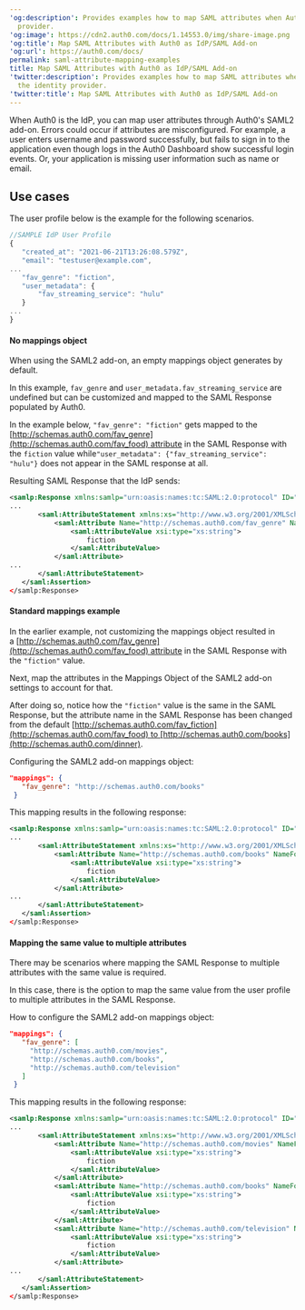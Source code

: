 ---
'og:description': Provides examples how to map SAML attributes when Auth0 is the identity
  provider.
'og:image': https://cdn2.auth0.com/docs/1.14553.0/img/share-image.png
'og:title': Map SAML Attributes with Auth0 as IdP/SAML Add-on
'og:url': https://auth0.com/docs/
permalink: saml-attribute-mapping-examples
title: Map SAML Attributes with Auth0 as IdP/SAML Add-on
'twitter:description': Provides examples how to map SAML attributes when Auth0 is
  the identity provider.
'twitter:title': Map SAML Attributes with Auth0 as IdP/SAML Add-on
---
When Auth0 is the <Tooltip tip="Identity Provider (IdP): Service that stores and manages digital identities." cta="View Glossary" href="/docs/glossary?term=IdP">IdP</Tooltip>, you can map user attributes through Auth0's SAML2 add-on. Errors could occur if attributes are misconfigured. For example, a user enters username and password successfully, but fails to sign in to the application even though logs in the <Tooltip tip="Auth0 Dashboard: Auth0's main product to configure your services." cta="View Glossary" href="/docs/glossary?term=Auth0+Dashboard">Auth0 Dashboard</Tooltip> show successful login events. Or, your application is missing user information such as name or email.

## Use cases

The user profile below is the example for the following scenarios.

```javascript lines
//SAMPLE IdP User Profile
{
   "created_at": "2021-06-21T13:26:08.579Z",
   "email": "testuser@example.com",
...
   "fav_genre": "fiction",
   "user_metadata": {
       "fav_streaming_service": "hulu"
   }
...
}
```






#### No mappings object

When using the SAML2 add-on, an empty mappings object generates by default.

In this example, `fav_genre` and `user_metadata.fav_streaming_service` are undefined but can be customized and mapped to the <Tooltip tip="Security Assertion Markup Language (SAML): Standardized protocol allowing two parties to exchange authentication information without a password." cta="View Glossary" href="/docs/glossary?term=SAML">SAML</Tooltip> Response populated by Auth0.

In the example below, `"fav_genre": "fiction"` gets mapped to the  [http://schemas.auth0.com/fav_genre](http://schemas.auth0.com/fav_food) attribute in the SAML Response with the `fiction` value while`"user_metadata": {"fav_streaming_service": "hulu"}` does not appear in the SAML response at all.

Resulting SAML Response that the IdP sends:

```xml lines
<samlp:Response xmlns:samlp="urn:oasis:names:tc:SAML:2.0:protocol" ID="_e30cb5f29249a82846eb" InResponseTo="_e33996d83f953ce46225185b3a1c0ad8" Version="2.0" IssueInstant="2021-11-03T21:34:42.493Z" Destination="https://example-dev-tenant.us.auth0.com/login/callback">
...
       <saml:AttributeStatement xmlns:xs="http://www.w3.org/2001/XMLSchema" xmlns:xsi="http://www.w3.org/2001/XMLSchema-instance">
           <saml:Attribute Name="http://schemas.auth0.com/fav_genre" NameFormat="urn:oasis:names:tc:SAML:2.0:attrname-format:uri">
               <saml:AttributeValue xsi:type="xs:string">
                   fiction
               </saml:AttributeValue>
           </saml:Attribute>
...
       </saml:AttributeStatement>
   </saml:Assertion>
</samlp:Response>
```






#### Standard mappings example

In the earlier example, not customizing the mappings object resulted in a [http://schemas.auth0.com/fav_genre](http://schemas.auth0.com/fav_food) attribute in the SAML Response with the `"fiction"` value.

Next, map the attributes in the Mappings Object of the SAML2 add-on settings to account for that.

After doing so, notice how the `"fiction"` value is the same in the SAML Response, but the attribute name in the SAML Response has been changed from the default [http://schemas.auth0.com/fav_fiction](http://schemas.auth0.com/fav_food) to [http://schemas.auth0.com/books](http://schemas.auth0.com/dinner).

Configuring the SAML2 add-on mappings object:

```json lines
"mappings": {
   "fav_genre": "http://schemas.auth0.com/books"
 }
```






This mapping results in the following response:

```xml lines
<samlp:Response xmlns:samlp="urn:oasis:names:tc:SAML:2.0:protocol" ID="_e30cb5f29249a82846eb" InResponseTo="_e33996d83f953ce46225185b3a1c0ad8" Version="2.0" IssueInstant="2021-11-03T21:34:42.493Z" Destination="https://example-dev-tenant.us.auth0.com/login/callback">
...
       <saml:AttributeStatement xmlns:xs="http://www.w3.org/2001/XMLSchema" xmlns:xsi="http://www.w3.org/2001/XMLSchema-instance">
           <saml:Attribute Name="http://schemas.auth0.com/books" NameFormat="urn:oasis:names:tc:SAML:2.0:attrname-format:uri">
               <saml:AttributeValue xsi:type="xs:string">
                   fiction
               </saml:AttributeValue>
           </saml:Attribute>
...
       </saml:AttributeStatement>
   </saml:Assertion>
</samlp:Response>
```






#### Mapping the same value to multiple attributes

There may be scenarios where mapping the SAML Response to multiple attributes with the same value is required.

In this case, there is the option to map the same value from the user profile to multiple attributes in the SAML Response.

How to configure the SAML2 add-on mappings object:

```json lines
"mappings": {
   "fav_genre": [
     "http://schemas.auth0.com/movies",
     "http://schemas.auth0.com/books",
     "http://schemas.auth0.com/television"
   ]
 }
```






This mapping results in the following response:

```xml lines
<samlp:Response xmlns:samlp="urn:oasis:names:tc:SAML:2.0:protocol" ID="_e30cb5f29249a82846eb" InResponseTo="_e33996d83f953ce46225185b3a1c0ad8" Version="2.0" IssueInstant="2021-11-03T21:34:42.493Z" Destination="https://example-dev-tenant.us.auth0.com/login/callback">
...
       <saml:AttributeStatement xmlns:xs="http://www.w3.org/2001/XMLSchema" xmlns:xsi="http://www.w3.org/2001/XMLSchema-instance">
           <saml:Attribute Name="http://schemas.auth0.com/movies" NameFormat="urn:oasis:names:tc:SAML:2.0:attrname-format:uri">
               <saml:AttributeValue xsi:type="xs:string">
                   fiction
               </saml:AttributeValue>
           </saml:Attribute>
           <saml:Attribute Name="http://schemas.auth0.com/books" NameFormat="urn:oasis:names:tc:SAML:2.0:attrname-format:uri">
               <saml:AttributeValue xsi:type="xs:string">
                   fiction
               </saml:AttributeValue>
           </saml:Attribute>
           <saml:Attribute Name="http://schemas.auth0.com/television" NameFormat="urn:oasis:names:tc:SAML:2.0:attrname-format:uri">
               <saml:AttributeValue xsi:type="xs:string">
                   fiction
               </saml:AttributeValue>
           </saml:Attribute>
...
       </saml:AttributeStatement>
   </saml:Assertion>
</samlp:Response>
```



